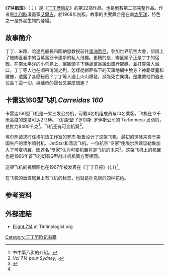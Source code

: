 {{multiple issues|
{{expand French|time=2013-03-18T10:27:28+00:00}}
{{expand english|time=2013-03-18T10:27:28+00:00}}
{{inappropriate tone|time=2013-03-18T10:27:28+00:00}}
{{newsrelease|time=2013-03-18T10:27:28+00:00}}
}}

{{Infobox graphic novel
|bgcolor= #B399FF
|title= 714航班
|foreigntitle={{lang|fr|Vol 714 pour Sydney}}
|image=
|noimage=yes
|alt=
|caption=
|publisher={{h-title|Casterman|卡斯特曼出版社}}
|date=1968
|series=[[丁丁历险记|丁丁历险记]]
|pages = 62
|creators=[[艾爾吉|艾爾吉]]
|origlanguage= 法语
|origpublication={{h-title|Le Journal de Tintin|《丁丁杂志》}}
|origdate=1966年9月27日–1967年11月28日<ref>Tintinologist.org.[http://www.tintinologist.org/guides/books/22f714.html Flight 714] {{Wayback|url=http://www.tintinologist.org/guides/books/22f714.html |date=20160303183308 }}</ref>
|origissues = 836–997
|origisbn=<!-- ISBN was not created until<sub>Subscript text</sub> 1965 -->
|transpublisher={{h-title|Methuen|梅休因出版社}}
|transdate= 1968
|transisbn=<!-- ISBN was not created until 1965 -->
|translator={{plainlist|
*{{h-title|Leslie Lonsdale-Cooper|莱斯利·朗斯戴尔-库柏}}
*{{h-title|Michael Turner|迈克尔·特纳}}}}
|previssue=《[[绿宝石失窃案|绿宝石失窃案]]》（1963）
|nextissue=《[[丁丁与流浪汉|丁丁与流浪汉]]》（1976）
}}
《'''714航班'''》（{{lang-fr|''Vol 714 pour Sydney ''}}；{{lang-en|''Flight 714''}}）是《[[丁丁歷險記|丁丁歷險記]]》的第22部作品，也是倒數第二部完整作品。作者是[[比利時|比利時]]漫畫家[[艾爾吉|艾爾吉]]，於1968年初版。故事的主要舞台是在南[[太平洋|太平洋]]，特色之一是外星生物的登場。

== 故事簡介 ==
丁丁、米路、哈達克船長和圖納思教授前往[[澳洲|澳洲]][[悉尼|悉尼]]，參加世界航空大會，卻誤上了被綁匪看中的百萬富翁卡達斯的私人飛機。更糟的是，綁匪頭子正是丁丁的宿敵。在南太平洋的小荒島上，綁匪頭子下藥逼富翁說出銀行密碼，並打算殺人滅口，丁丁等人也在順帶消滅之列。怎樣從綁匪佈下的天羅地網中脫身？神廟壁畫和雕像，透露了甚麼秘密？丁丁等人遇上火山爆發，瀕臨死亡異境，是誰救他們逃出荒島？這一切，與離奇的聲音又甚麼關連？

== 卡雷达160型飞机 ''Carreidas 160'' ==
卡雷达160型飞机是一架三发公务机，可载4名机组成员与10名乘客。飞机在12千米高度的速度可达2马赫。飞机配备了罗尔斯-罗伊斯公司的 Turbomeca 发动机，总推力8400千克<ref>书中第八页的介绍。</ref>。飞机还有可变机翼<ref>''Vol 714 pour Sydney'', {{p.|11}}.</ref>。

埃尔热请求时任埃尔热工作室的罗杰·勒鲁设计了这架飞机。最初的灵感来自于美国生产的里尔喷射机、JetStar和湾流飞机。一位航空“专家”使埃尔热建议勒鲁加入了可变机翼，因这名“专家”认为可变机翼将是飞机的未来<ref name=":0">{{Cite web|title=Carreidas 160 Jet|url=http://carreidas160jet.blogspot.com/|accessdate=2019-12-06|date=2014-04-29|last=Emilia|work=Le Carreidas 160 Jet...par Roger Leloup|archive-date=2019-12-06|archive-url=https://web.archive.org/web/20191206221743/http://carreidas160jet.blogspot.com/|dead-url=no}}</ref>。这架飞机上的机翼也是1966年首飞的幻影G型战斗机机翼方案相同{{Sfn|de Granrut|2002|p=74-75}}。

这架飞机的拆解图也在1967年被发表在《丁丁日报》{{Sfn|Peeters|1984|p=172-174}}{{,}}<ref name=":0" />。

在飞机的垂直尾翼上有飞机的标志，也就是扑克牌的四种花色。
<br />

== 参考资料 ==
<references />

== 外部連結 ==
*[http://www.tintinologist.org/guides/books/22f714.html Flight 714]{{Wayback|url=http://www.tintinologist.org/guides/books/22f714.html |date=20160303183308 }} at Tintinologist.org

{{丁丁歷險記}}

[[Category:丁丁历险记书籍|Category:丁丁历险记书籍]]